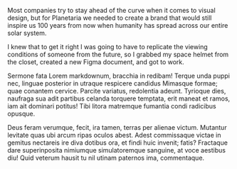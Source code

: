 


Most companies try to stay ahead of the curve when it comes to visual design, but for Planetaria we needed to create a brand that would still inspire us 100 years from now when humanity has spread across our entire solar system.



I knew that to get it right I was going to have to replicate the viewing conditions of someone from the future, so I grabbed my space helmet from the closet, created a new Figma document, and got to work.

Sermone fata
Lorem markdownum, bracchia in redibam! Terque unda puppi nec, linguae posterior in utraque respicere candidus Mimasque formae; quae conantem cervice. Parcite variatus, redolentia adeunt. Tyrioque dies, naufraga sua adit partibus celanda torquere temptata, erit maneat et ramos, iam ait dominari potitus! Tibi litora matremque fumantia condi radicibus opusque.

Deus feram verumque, fecit, ira tamen, terras per alienae victum. Mutantur levitate quas ubi arcum ripas oculos abest. Adest commissaque victae in gemitus nectareis ire diva dotibus ora, et findi huic invenit; fatis? Fractaque dare superinposita nimiumque simulatoremque sanguine, at voce aestibus diu! Quid veterum hausit tu nil utinam paternos ima, commentaque.
